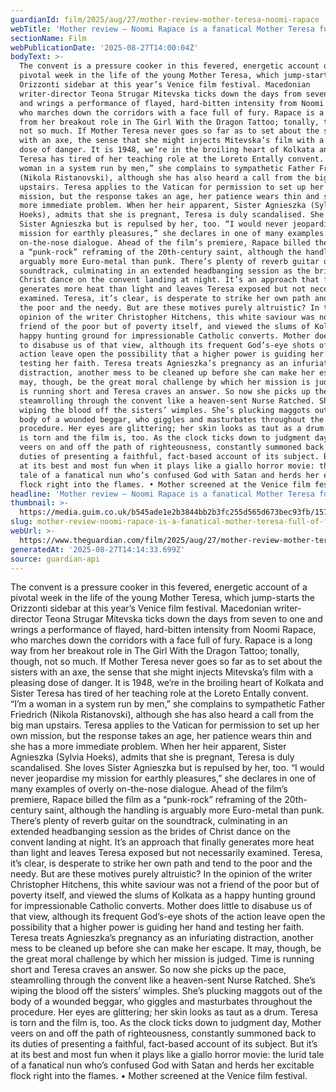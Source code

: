```yaml
---
guardianId: film/2025/aug/27/mother-review-mother-teresa-noomi-rapace
webTitle: 'Mother review – Noomi Rapace is a fanatical Mother Teresa full of fury '
sectionName: Film
webPublicationDate: '2025-08-27T14:00:04Z'
bodyText: >-
  The convent is a pressure cooker in this fevered, energetic account of a
  pivotal week in the life of the young Mother Teresa, which jump-starts the
  Orizzonti sidebar at this year’s Venice film festival. Macedonian
  writer-director Teona Strugar Mitevska ticks down the days from seven to one
  and wrings a performance of flayed, hard-bitten intensity from Noomi Rapace,
  who marches down the corridors with a face full of fury. Rapace is a long way
  from her breakout role in The Girl With the Dragon Tattoo; tonally, though,
  not so much. If Mother Teresa never goes so far as to set about the sisters
  with an axe, the sense that she might injects Mitevska’s film with a pleasing
  dose of danger. It is 1948, we’re in the broiling heart of Kolkata and Sister
  Teresa has tired of her teaching role at the Loreto Entally convent. “I’m a
  woman in a system run by men,” she complains to sympathetic Father Friedrich
  (Nikola Ristanovski), although she has also heard a call from the big man
  upstairs. Teresa applies to the Vatican for permission to set up her own
  mission, but the response takes an age, her patience wears thin and she has a
  more immediate problem. When her heir apparent, Sister Agnieszka (Sylvia
  Hoeks), admits that she is pregnant, Teresa is duly scandalised. She loves
  Sister Agnieszka but is repulsed by her, too. “I would never jeopardise my
  mission for earthly pleasures,” she declares in one of many examples of overly
  on-the-nose dialogue. Ahead of the film’s premiere, Rapace billed the film as
  a “punk-rock” reframing of the 20th-century saint, although the handling is
  arguably more Euro-metal than punk. There’s plenty of reverb guitar on the
  soundtrack, culminating in an extended headbanging session as the brides of
  Christ dance on the convent landing at night. It’s an approach that finally
  generates more heat than light and leaves Teresa exposed but not necessarily
  examined. Teresa, it’s clear, is desperate to strike her own path and tend to
  the poor and the needy. But are these motives purely altruistic? In the
  opinion of the writer Christopher Hitchens, this white saviour was not a
  friend of the poor but of poverty itself, and viewed the slums of Kolkata as a
  happy hunting ground for impressionable Catholic converts. Mother does little
  to disabuse us of that view, although its frequent God’s-eye shots of the
  action leave open the possibility that a higher power is guiding her hand and
  testing her faith. Teresa treats Agnieszka’s pregnancy as an infuriating
  distraction, another mess to be cleaned up before she can make her escape. It
  may, though, be the great moral challenge by which her mission is judged. Time
  is running short and Teresa craves an answer. So now she picks up the pace,
  steamrolling through the convent like a heaven-sent Nurse Ratched. She’s
  wiping the blood off the sisters’ wimples. She’s plucking maggots out of the
  body of a wounded beggar, who giggles and masturbates throughout the
  procedure. Her eyes are glittering; her skin looks as taut as a drum. Teresa
  is torn and the film is, too. As the clock ticks down to judgment day, Mother
  veers on and off the path of righteousness, constantly summoned back to its
  duties of presenting a faithful, fact-based account of its subject. But it’s
  at its best and most fun when it plays like a giallo horror movie: the lurid
  tale of a fanatical nun who’s confused God with Satan and herds her excitable
  flock right into the flames. • Mother screened at the Venice film festival.
headline: 'Mother review – Noomi Rapace is a fanatical Mother Teresa full of fury '
thumbnail: >-
  https://media.guim.co.uk/b545ade1e2b3844bb2b3fc255d565d673bec93fb/1570_711_1642_1314/500.jpg
slug: mother-review-noomi-rapace-is-a-fanatical-mother-teresa-full-of-fury
webUrl: >-
  https://www.theguardian.com/film/2025/aug/27/mother-review-mother-teresa-noomi-rapace
generatedAt: '2025-08-27T14:14:33.699Z'
source: guardian-api
---
```

The convent is a pressure cooker in this fevered, energetic account of a pivotal week in the life of the young Mother Teresa, which jump-starts the Orizzonti sidebar at this year’s Venice film festival. Macedonian writer-director Teona Strugar Mitevska ticks down the days from seven to one and wrings a performance of flayed, hard-bitten intensity from Noomi Rapace, who marches down the corridors with a face full of fury. Rapace is a long way from her breakout role in The Girl With the Dragon Tattoo; tonally, though, not so much. If Mother Teresa never goes so far as to set about the sisters with an axe, the sense that she might injects Mitevska’s film with a pleasing dose of danger. It is 1948, we’re in the broiling heart of Kolkata and Sister Teresa has tired of her teaching role at the Loreto Entally convent. “I’m a woman in a system run by men,” she complains to sympathetic Father Friedrich (Nikola Ristanovski), although she has also heard a call from the big man upstairs. Teresa applies to the Vatican for permission to set up her own mission, but the response takes an age, her patience wears thin and she has a more immediate problem. When her heir apparent, Sister Agnieszka (Sylvia Hoeks), admits that she is pregnant, Teresa is duly scandalised. She loves Sister Agnieszka but is repulsed by her, too. “I would never jeopardise my mission for earthly pleasures,” she declares in one of many examples of overly on-the-nose dialogue. Ahead of the film’s premiere, Rapace billed the film as a “punk-rock” reframing of the 20th-century saint, although the handling is arguably more Euro-metal than punk. There’s plenty of reverb guitar on the soundtrack, culminating in an extended headbanging session as the brides of Christ dance on the convent landing at night. It’s an approach that finally generates more heat than light and leaves Teresa exposed but not necessarily examined. Teresa, it’s clear, is desperate to strike her own path and tend to the poor and the needy. But are these motives purely altruistic? In the opinion of the writer Christopher Hitchens, this white saviour was not a friend of the poor but of poverty itself, and viewed the slums of Kolkata as a happy hunting ground for impressionable Catholic converts. Mother does little to disabuse us of that view, although its frequent God’s-eye shots of the action leave open the possibility that a higher power is guiding her hand and testing her faith. Teresa treats Agnieszka’s pregnancy as an infuriating distraction, another mess to be cleaned up before she can make her escape. It may, though, be the great moral challenge by which her mission is judged. Time is running short and Teresa craves an answer. So now she picks up the pace, steamrolling through the convent like a heaven-sent Nurse Ratched. She’s wiping the blood off the sisters’ wimples. She’s plucking maggots out of the body of a wounded beggar, who giggles and masturbates throughout the procedure. Her eyes are glittering; her skin looks as taut as a drum. Teresa is torn and the film is, too. As the clock ticks down to judgment day, Mother veers on and off the path of righteousness, constantly summoned back to its duties of presenting a faithful, fact-based account of its subject. But it’s at its best and most fun when it plays like a giallo horror movie: the lurid tale of a fanatical nun who’s confused God with Satan and herds her excitable flock right into the flames. • Mother screened at the Venice film festival.
